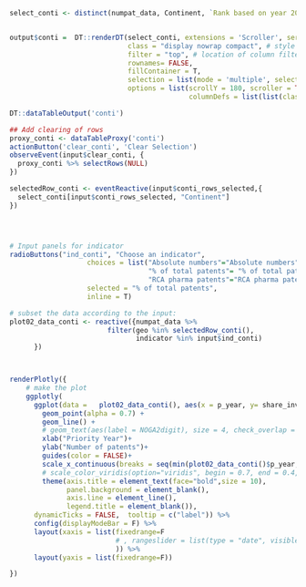 ```r

select_conti <- distinct(numpat_data, Continent, `Rank based on year 2000`)  %>% na.omit()


output$conti =  DT::renderDT(select_conti, extensions = 'Scroller', server = F,
                             class = "display nowrap compact", # style
                             filter = "top", # location of column filters
                             rownames= FALSE,
                             fillContainer = T,
                             selection = list(mode = 'multiple', selected = which(select_conti$Continent %in% c("Europe"))),
                             options = list(scrollY = 180, scroller = TRUE, dom = 't', scrollX= T,
                                            columnDefs = list(list(className = 'dt-center', targets = 1))))

DT::dataTableOutput('conti')

## Add clearing of rows
proxy_conti <- dataTableProxy('conti')
actionButton('clear_conti', 'Clear Selection')
observeEvent(input$clear_conti, {
  proxy_conti %>% selectRows(NULL)
})

selectedRow_conti <- eventReactive(input$conti_rows_selected,{
  select_conti[input$conti_rows_selected, "Continent"]
})




# Input panels for indicator 
radioButtons("ind_conti", "Choose an indicator",
                   choices = list("Absolute numbers"="Absolute numbers",
                                  "% of total patents"= "% of total patents", 
                                  "RCA pharma patents"="RCA pharma patents"),
                   selected = "% of total patents", 
                   inline = T)

# subset the data according to the input:
plot02_data_conti <- reactive({numpat_data %>%
                        filter(geo %in% selectedRow_conti(),
                               indicator %in% input$ind_conti)
      }) 



renderPlotly({
    # make the plot
    ggplotly(
      ggplot(data =   plot02_data_conti(), aes(x = p_year, y= share_inv, color = geo, shape = geo, label = Geo)) +
        geom_point(alpha = 0.7) +
        geom_line() +
        # geom_text(aes(label = NOGA2digit), size = 4, check_overlap = FALSE, position = position_nudge(y = +0.1))+
        xlab("Priority Year")+
        ylab("Number of patents")+
        guides(color = FALSE)+
        scale_x_continuous(breaks = seq(min(plot02_data_conti()$p_year, na.rm = T), max(plot02_data_conti()$p_year, na.rm = T), by = 5)) +
        # scale_color_viridis(option="viridis", begin = 0.7, end = 0.4, discrete = FALSE, name = "None")+
        theme(axis.title = element_text(face="bold",size = 10),
              panel.background = element_blank(),
              axis.line = element_line(),
              legend.title = element_blank()),
      dynamicTicks = FALSE,  tooltip = c("label")) %>%
      config(displayModeBar = F) %>%
      layout(xaxis = list(fixedrange=F
                          # , rangeslider = list(type = "date", visible=T, thickness=0.1)
                          )) %>%
      layout(yaxis = list(fixedrange=F))

})


```
